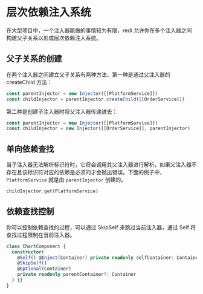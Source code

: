# 层次依赖注入系统

在大型项目中，一个注入器能做的事情较为有限，redi 允许你在多个注入器之间构建父子关系以形成层次依赖注入系统。

## 父子关系的创建

在两个注入器之间建立父子关系有两种方法，第一种是通过父注入器的 createChild 方法：

```ts highlight=2
const parentInjector = new Injector([[PlatformService]])
const childInjector = parentInjector.createChild([[OrderService]])
```

第二种是创建子注入器时将父注入器传递进去：

```ts highlight=2
const parentInjector = new Injector([[PlatformService]])
const childInjector = new Injector([[OrderService]], parentInjector)
```

## 单向依赖查找

当子注入器无法解析标识符时，它将会调用其父注入器进行解析，如果父注入器不存在且该标识符对应的依赖是必须的才会抛出错误。下面的例子中，`PlatformService` 就是由 `parentInjector` 创建的。

```ts highlight=2
childInjector.get(PlatformService)
```

## 依赖查找控制

你可以控制依赖查找的过程，可以通过 SkipSelf 来跳过当前注入器，通过 Self 将查找过程限制在当前注入器。

```ts highlight=3,4
class ChartComponent {
  constructor(
    @Self() @Inject(Container) private readonly selfContainer: Container,
    @SkipSelf()
    @Optional(Container)
    private readonly parentContainer?: Container
  ) {}
}
```
